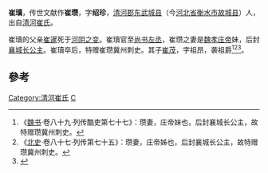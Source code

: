 '''崔瓄'''，传世文献作'''崔瓒'''，字'''绍珍'''，[[清河郡|清河郡]][[东武城县|东武城县]]（今[[河北省|河北省]][[衡水市|衡水市]][[故城县|故城县]]）人，出自[[清河崔氏|清河崔氏]]。

崔瓄的父亲[[崔暹_(都督)|崔暹]]死于[[河阴之变|河阴之变]]。崔瓄官至[[尚书左丞|尚书左丞]]，崔瓒之妻是[[魏孝庄帝|魏孝庄帝]]妹，后封[[襄城公主_(元勰之女)|襄城长公主]]。崔瓄卒后，特赠崔瓒冀州刺史。其子[[崔茂|崔茂]]，字祖昂，袭祖爵<ref>《[[魏书|魏书]]·卷八十九·列传酷吏第七十七》：瓒妻，庄帝妹也，后封襄城长公主，故特赠瓒冀州刺史。</ref><ref>《[[北史|北史]]·卷八十七·列传第七十五》：瓒妻，庄帝姊也，后封襄城长公主，故特赠瓒冀州刺史。</ref><ref name=autogenerated1>{{Cite book | author = 詹文宏 等主编 | title = 《燕赵碑刻 先秦秦汉魏晋南北朝卷 下》 | location =天津市| publisher = 天津人民出版社| date=2015-03 | pages=714-715|ISBN =978-7-201-09178-5 | language= zh-hant | quote = }}</ref>。

==參考==
{{reflist}}

[[Category:清河崔氏|Category:清河崔氏]]
[[Category:北魏官员|C]]